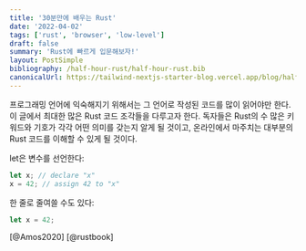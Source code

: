 ```yaml
---
title: '30분만에 배우는 Rust'
date: '2022-04-02'
tags: ['rust', 'browser', 'low-level']
draft: false
summary: 'Rust에 빠르게 입문해보자!'
layout: PostSimple
bibliography: /half-hour-rust/half-hour-rust.bib
canonicalUrl: https://tailwind-nextjs-starter-blog.vercel.app/blog/half-hour-rust/
---
```


프로그래밍 언어에 익숙해지기 위해서는 그 언어로 작성된 코드를 많이 읽어야만 한다.
이 글에서 최대한 많은 Rust 코드 조각들을 다루고자 한다.
독자들은 Rust의 수 많은 키워드와 기호가 각각 어떤 의미를 갖는지 알게 될 것이고,
온라인에서 마주치는 대부분의 Rust 코드를 이해할 수 있게 될 것이다.

let은 변수를 선언한다:

```rust
let x; // declare "x"
x = 42; // assign 42 to "x"
```

한 줄로 줄여쓸 수도 있다:

```rust
let x = 42;
```

[@Amos2020]
[@rustbook]
